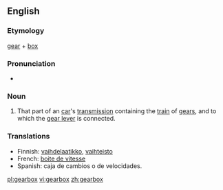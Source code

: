 ==English==

===Etymology===
[[gear]] + [[box]]

===Pronunciation===
*{{audio|en-us-gearbox.ogg|Audio (US)}}

===Noun===
{{wikipedia}}
{{en-noun|gearboxes}}

# That part of an [[car]]'s [[transmission]] containing the [[train]] of [[gears]], and to which the [[gear lever]] is connected.

===Translations===
{{top}}
*Finnish: [[vaihdelaatikko]], [[vaihteisto]]
*French: [[boite de vitesse]]
*Spanish: caja de cambios o de velocidades.
{{bottom}}

[[pl:gearbox]]
[[vi:gearbox]]
[[zh:gearbox]]